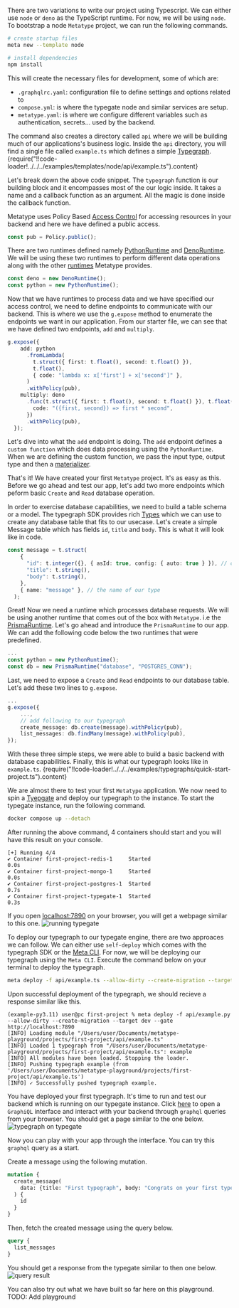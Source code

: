 

There are two variations to write our project using Typescript. We can either use `node` or `deno` as the TypeScript runtime. For now, we will be using `node`. To bootstrap a node `Metatype` project, we can run the following commands.
```bash
# create startup files
meta new --template node

# install dependencies
npm install
```

This will create the necessary files for development, some of which are:
- `.graphqlrc.yaml`: configuration file to define settings and options related to 
-  `compose.yml`: is where the typegate node and similar services are setup.
- `metatype.yaml`: is where we configure different variables such as authentication, secrets... used by the backend.

The command also creates a directory called `api` where we will be building much of our applications's business logic. Inside the `api` directory, you will find a single file called `example.ts` which defines a simple [Typegraph](/docs/reference/typegraph).
<CodeBlock language="typescript">{require("!!code-loader!../../../examples/templates/node/api/example.ts").content}</CodeBlock>

Let's break down the above code snippet.
The `typegraph` function is our building block and it encompasses most of the our logic inside. It takes a name and a callback function as an argument. All the magic is done inside the callback function.

Metatype uses Policy Based [Access Control](/docs/concepts/access-control) for accessing resources in your backend and here we have defined a public access.
```typescript
const pub = Policy.public();
```

There are two runtimes defined namely [PythonRuntime](/docs/reference/runtimes/python) and [DenoRuntime](/docs/reference/runtimes/deno). We will be using these two runtimes to perform different data operations along with the other [runtimes](/docs/referenece/runtimes) Metatype provides. 
```typescript
const deno = new DenoRuntime();
const python = new PythonRuntime();
```

Now that we have runtimes to process data and we have specified our access control, we need to define endpoints to communicate with our backend. This is where we use the `g.expose` method to enumerate the endpoints we want in our application. From our starter file, we can see that we have defined two endpoints, `add` and `multiply`.
```typescript
g.expose({
    add: python
      .fromLambda(
        t.struct({ first: t.float(), second: t.float() }),
        t.float(),
        { code: "lambda x: x['first'] + x['second']" },
      )
      .withPolicy(pub),
    multiply: deno
      .func(t.struct({ first: t.float(), second: t.float() }), t.float(), {
        code: "({first, second}) => first * second",
      })
      .withPolicy(pub),
  });
```
Let's dive into what the `add` endpoint is doing. The `add` endpoint defines a `custom function` which does data processing using the `PythonRuntime`. When we are defining the custom function, we pass the input type, output type and then a [materializer](/docs/concepts/mental-model#materializers). 

That's it! We have created your first `Metatype` project. It's as easy as this. Before we go ahead and test our app, let's add two more endpoints which peform basic `Create` and `Read` database operation.

In order to exercise database capabilities, we need to build a table schema or a model. The typegraph SDK provides rich [Types](/docs/reference/types) which we can use to create any database table that fits to our usecase. Let's create a simple Message table which has fields `id`, `title` and `body`. This is what it will look like in code.
```typescript
const message = t.struct(
    {
      "id": t.integer({}, { asId: true, config: { auto: true } }), // configuring our primary key
      "title": t.string(),
      "body": t.string(),
    },
    { name: "message" }, // the name of our type
  );
```
Great! Now we need a runtime which processes database requests. We will be using another runtime that comes out of the box with `Metatype`. i.e the [PrismaRuntime](/docs/reference/runtimes/prisma). Let's go ahead and introduce the `PrismaRuntime` to our app. We can add the following code below the two runtimes that were predefined.
```typescript
...
const python = new PythonRuntime();
const db = new PrismaRuntime("database", "POSTGRES_CONN");
```

Last, we need to expose a `Create` and `Read` endpoints to our database table. Let's add these two lines to `g.expose`.
```typescript
...
g.expose({
    ...,
    // add following to our typegraph
    create_message: db.create(message).withPolicy(pub),
    list_messages: db.findMany(message).withPolicy(pub),
});
```
With these three simple steps, we were able to build a basic backend with database capabilities. Finally, this is what our typegraph looks like in `example.ts`. 
<CodeBlock language="typescript">{require("!!code-loader!../../../examples/typegraphs/quick-start-project.ts").content}</CodeBlock>

We are almost there to test your first `Metatype` application. We now need to spin a [Tyepgate](/docs/reference/typegate) and deploy our typegraph to the instance. 
To start the typegate instance, run the following command.
```bash
docker compose up --detach
```

After running the above command, 4 containers should start and you will have this result on your console.
```console
[+] Running 4/4
✔ Container first-project-redis-1     Started                        0.0s 
✔ Container first-project-mongo-1     Started                        0.0s 
✔ Container first-project-postgres-1  Started                        0.7s 
✔ Container first-project-typegate-1  Started                        0.3s
```

If you open [localhost:7890](http://localhost:7890) on your browser, you will get a webpage similar to this one.
<img src="/images/tutorial/running-typegate.png" alt="running typegate" /> 

To deploy our typegraph to our typegate engine, there are two approaces we can follow. We can either use `self-deploy` which comes with the typegraph SDK or the [Meta CLI](/docs/reference/meta-cli). For now, we will be deploying our typegraph using the `Meta CLI`. Execute the command below on your terminal to deploy the typegraph. 
```bash
meta deploy -f api/example.ts --allow-dirty --create-migration --target dev --gate http://localhost:7890
```
Upon successful deployment of the typegraph, we should recieve a response similar like this.
```console
(example-py3.11) user@pc first-project % meta deploy -f api/example.py --allow-dirty --create-migration --target dev --gate http://localhost:7890
[INFO] Loading module "/Users/user/Documents/metatype-playground/projects/first-project/api/example.ts"
[INFO] Loaded 1 typegraph from "/Users/user/Documents/metatype-playground/projects/first-project/api/example.ts": example
[INFO] All modules have been loaded. Stopping the loader.
[INFO] Pushing typegraph example (from '/Users/user/Documents/metatype-playground/projects/first-project/api/example.ts')
[INFO] ✓ Successfully pushed typegraph example.
```

You have deployed your first typegraph. It's time to run and test our backend which is running on our typegate instance. Click [here](http://localhost:7890/example) to open a `GraphiQL` interface and interact with your backend through `graphql` queries from your browser. You should get a page similar to the one below.
<img src="/images/tutorial/tg-on-typegate.png" alt="typegraph on typegate" />

Now you can play with your app through the interface. You can try this `graphql` query as a start.

Create a message using the following mutation.
```graphql
mutation {
  create_message(
    data: {title: "First typegraph", body: "Congrats on your first typegraph."}
  ) {
    id
  }
}
```
Then, fetch the created message using the query below.
```graphql
query {
  list_messages
}
```
You should get a response from the typegate similar to then one below.
<img src="/images/tutorial/query-result.png" alt="query result" />
  

You can also try out what we have built so far here on this playground. 
    TODO: Add playground
